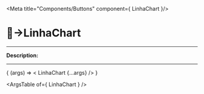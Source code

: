 
<Meta title="Components/Buttons" component={ LinhaChart }/>

# 🔘→LinhaChart
_________

__Description:__

<!-- digite aqui a descrição -->
_________

<Canvas>
  <Story
    name="LinhaChart"
    args=""
  >
    { (args) => < LinhaChart  {...args} /> }
  </Story>
</Canvas>

<ArgsTable of={ LinhaChart } />
